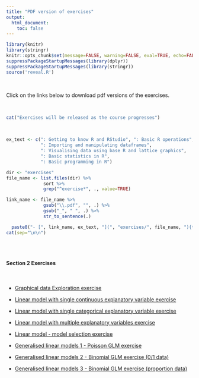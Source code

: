 ```yaml
---
title: "PDF version of exercises"
output: 
  html_document:
    toc: false
---
```


```r
library(knitr)
library(stringr)
knitr::opts_chunk$set(message=FALSE, warning=FALSE, eval=TRUE, echo=FALSE)
suppressPackageStartupMessages(library(dplyr))
suppressPackageStartupMessages(library(stringr))
source('reveal.R')
```

\  

Click on the links below to download pdf versions of the exercises. 

\  

```r
cat("Exercises will be released as the course progresses")
```

\  

```r
ex_text <- c(": Getting to know R and RStudio", ": Basic R operations", 
             ": Importing and manipulating dataframes", 
             ": Visualising data using base R and lattice graphics",
             ": Basic statistics in R", 
             ": Basic programming in R")

dir <- "exercises"
file_name <- list.files(dir) %>%
              sort %>% 
              grep("^exercise*", ., value=TRUE)

link_name <- file_name %>%
              gsub("\\.pdf", "", .) %>%
              gsub("_", " ", .) %>%
              str_to_sentence(.)

  paste0("- [", link_name, ex_text, "](", "exercises/", file_name, "){target='_blank'}") %>%
cat(sep="\n\n")
              
```

\  

#### Section 2 Exercises

\  

 - [Graphical data Exploration exercise](./exercises/graphical_data_exploration_exercise.pdf)

 - [Linear model with single continuous explanatory variable exercise](./exercises/linear_model_1_exercise.pdf)
 
 - [Linear model with single categorical explanatory variable exercise](./exercises/linear_model_2_exercise.pdf)
 
 - [Linear model with multiple explanatory variables exercise](./exercises/linear_model_3_exercise.pdf)
 
 - [Linear model - model selection exercise](./exercises/linear_model_4_exercise.pdf)

 - [Generalised linear models 1 - Poisson GLM exercise](./exercises/GLM_1_Poisson_exercise.pdf)

 - [Generalised linear models 2 - Binomial GLM exercise (0/1 data)](./exercises/GLM_2_Binomial_exercise.pdf)
 
 - [Generalised linear models 3 - Binomial GLM exercise (proportion data)](./exercises/GLM_3_BinomialProportions_exercise.pdf)
